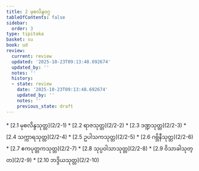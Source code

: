 ```yaml
---
title: 2 မုစလိန္ဒဝဂ္ဂ
tableOfContents: false
sidebar:
  order: 3
type: tipitaka
basket: su
book: ud
review:
  current: review
  updated: '2025-10-23T09:13:48.692674'
  updated_by: ''
  notes: ''
  history:
  - state: review
    date: '2025-10-23T09:13:48.692674'
    updated_by: ''
    notes: ''
    previous_state: draft
---
```



<ReviewStatus review={frontmatter.review} showDetails={true} />

<HypothesisAnnotation frontmatter={frontmatter} />

<DynamicBreadcrumb />



<TableOfContents book="ud" section="2">
* [2.1 မုစလိန္ဒသုတ္တ](2/2-1)
* [2.2 ရာဇသုတ္တ](2/2-2)
* [2.3 ဒဏ္ဍသုတ္တ](2/2-3)
* [2.4 သက္ကာရသုတ္တ](2/2-4)
* [2.5 ဥပါသကသုတ္တ](2/2-5)
* [2.6 ဂဗ္ဘိနီသုတ္တ](2/2-6)
* [2.7 ဧကပုတ္တကသုတ္တ](2/2-7)
* [2.8 သုပ္ပဝါသာသုတ္တ](2/2-8)
* [2.9 ဝိသာခါသုတ္တ](2/2-9)
* [2.10 ဘဒ္ဒိယသုတ္တ](2/2-10)
</TableOfContents>